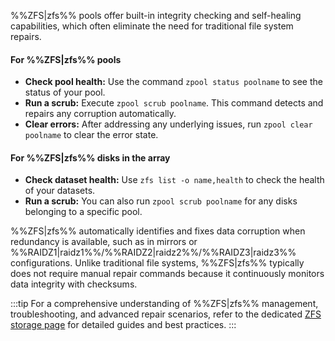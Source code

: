 %%ZFS|zfs%% pools offer built-in integrity checking and self-healing capabilities, which often eliminate the need for traditional file system repairs.

<h4>For %%ZFS|zfs%% pools</h4>

- **Check pool health:** Use the command `zpool status poolname` to see the status of your pool.
- **Run a scrub:** Execute `zpool scrub poolname`. This command detects and repairs any corruption automatically.
- **Clear errors:** After addressing any underlying issues, run `zpool clear poolname` to clear the error state.

<h4>For %%ZFS|zfs%% disks in the array</h4>

- **Check dataset health:** Use `zfs list -o name,health` to check the health of your datasets.
- **Run a scrub:** You can also run `zpool scrub poolname` for any disks belonging to a specific pool.

%%ZFS|zfs%% automatically identifies and fixes data corruption when redundancy is available, such as in mirrors or %%RAIDZ1|raidz1%%/%%RAIDZ2|raidz2%%/%%RAIDZ3|raidz3%% configurations. Unlike traditional file systems, %%ZFS|zfs%% typically does not require manual repair commands because it continuously monitors data integrity with checksums.

:::tip
For a comprehensive understanding of %%ZFS|zfs%% management, troubleshooting, and advanced repair scenarios, refer to the dedicated [ZFS storage page](../../../advanced-configurations/optimize-storage/zfs-storage.mdx) for detailed guides and best practices.
:::
